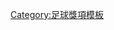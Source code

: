 {{Navbox
|bodyclass=hlist

|name = 2008/09年香港足球明星選舉最佳十一人
|title = [[2008年－09年香港甲組足球聯賽|2008/09年]][[香港足球明星選舉]]最佳十一人
|titlestyle = background: gold;
|list1 = 
*[[黃展鴻]] 
* [[李海強]] 
* [[李健和]] 
* [[徐德帥]] 
* [[伊特加·艾特列基·祖利亞|祖利亞]] 
* [[李康廉]] 
* [[李威廉]] 
* [[泰利·史高斯|T·史高斯]] 
* [[伊達_(足球員)|伊達]] 
* [[陳肇麒]] 
* [[基奧雲尼·艾維斯·達施華|基奧雲尼]]}}<noinclude>
[[Category:足球獎項模板]]

</noinclude>